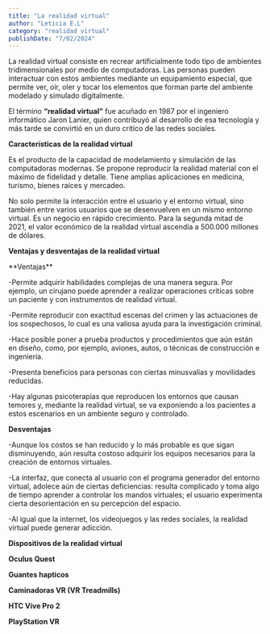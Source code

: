 ```yaml
---
title: "La realidad virtual"
author: "Leticia E.L"
category: "realidad virtual"
publishDate: "7/02/2024"
---
```


<ImageMDX
  src="/post/Realidad-Virtual/IA0_5-8-2024_223812_.jpeg"
  Alt="virtual"
  Width={800}
  Height={400}
/>

<Parrafo>
La realidad virtual consiste en recrear artificialmente todo tipo de ambientes tridimensionales por medio de computadoras. Las personas pueden interactuar con estos ambientes mediante un equipamiento especial, que permite ver, oír, oler y tocar los elementos que forman parte del ambiente modelado y simulado digitalmente.

El término **“realidad virtual”** fue acuñado en 1987 por el ingeniero informático Jaron Lanier, quien contribuyó al desarrollo de esa tecnología y más tarde se convirtió en un duro crítico de las redes sociales.

</Parrafo>

<SubSeccion> **Características de la realidad virtual** </SubSeccion>

Es el producto de la capacidad de modelamiento y simulación de las computadoras modernas.
Se propone reproducir la realidad material con el máximo de fidelidad y detalle.
Tiene amplias aplicaciones en medicina, turismo, bienes raíces y mercadeo.

No solo permite la interacción entre el usuario y el entorno virtual, sino también entre varios usuarios que se desenvuelven en un mismo entorno virtual.
Es un negocio en rápido crecimiento. Para la segunda mitad de 2021, el valor económico de la realidad virtual ascendía a 500.000 millones de dólares.

<SubSeccion> **Ventajas y desventajas de la realidad virtual** </SubSeccion>

<Parrafo>
**Ventajas**

-Permite adquirir habilidades complejas de una manera segura. Por ejemplo, un cirujano puede aprender a realizar operaciones críticas sobre un paciente y con instrumentos de realidad virtual.

-Permite reproducir con exactitud escenas del crimen y las actuaciones de los sospechosos, lo cual es una valiosa ayuda para la investigación criminal.

-Hace posible poner a prueba productos y procedimientos que aún están en diseño, como, por ejemplo, aviones, autos, o técnicas de construcción e ingeniería.

-Presenta beneficios para personas con ciertas minusvalías y movilidades reducidas.

-Hay algunas psicoterapias que reproducen los entornos que causan temores y, mediante la realidad virtual, se va exponiendo a los pacientes a estos escenarios en un ambiente seguro y controlado.

**Desventajas**

-Aunque los costos se han reducido y lo más probable es que sigan disminuyendo, aún resulta costoso adquirir los equipos necesarios para la creación de entornos virtuales.

-La interfaz, que conecta al usuario con el programa generador del entorno virtual, adolece aún de ciertas deficiencias: resulta complicado y toma algo de tiempo aprender a controlar los mandos virtuales; el usuario experimenta cierta desorientación en su percepción del espacio.

-Al igual que la internet, los videojuegos y las redes sociales, la realidad virtual puede generar adicción.

</Parrafo>

<SubSeccion> **Dispositivos de la realidad virtual** </SubSeccion>

<SubSeccion>**Oculus Quest**</SubSeccion>

<ImageMDX
  src="/post/Realidad-Virtual/IA_1_5-8-2024_224456_.jpeg"
  Alt="virtual"
  Width={800}
  Height={400}
/>

<SubSeccion>**Guantes hapticos**</SubSeccion>

<ImageMDX
  src="/post/Realidad-Virtual/IA_2_5-8-2024_224948_.jpeg"
  Alt="virtual"
  Width={800}
  Height={400}
/>

<SubSeccion>**Caminadoras VR (VR Treadmills)**</SubSeccion>

<ImageMDX
  src="/post/Realidad-Virtual/IA_3_5-8-2024_225132_www.jpeg"
  Alt="virtual"
  Width={800}
  Height={400}
/>

<SubSeccion> **HTC Vive Pro 2**</SubSeccion>

<ImageMDX
  src="/post/Realidad-Virtual/IA_4_5-8-2024_225351_.jpeg"
  Alt="virtual"
  width={800}
  Height={400}
/>

<SubSeccion>**PlayStation VR**</SubSeccion>

<ImageMDX
  src="/post/Realidad-Virtual/IA_5_5-8-2024_22556_.jpeg"
  Alt="virtual"
  Width={800}
  Height={400}
/>
